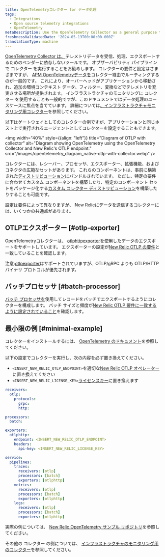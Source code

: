 ```yaml
---
title: OpenTelemetryコレクター for データ処理
tags:
  - Integrations
  - Open source telemetry integrations
  - OpenTelemetry
metaDescription: Use the OpenTelemetry Collector as a general purpose telemetry data processing tool
freshnessValidatedDate: '2024-05-13T00:00:00.000Z'
translationType: machine
---
```


[OpenTelemetry Collector は、](https://opentelemetry.io/docs/collector/)テレメトリデータを受信、処理、エクスポートするためのベンダーに依存しないツールです。 オブザーバビリティ パイプラインで コレクター を実行することをお勧めします。 コレクターの要件と設定はさまざまですが、 [APM OpenTelemetryデータを](/docs/opentelemetry/get-started/apm-monitoring/opentelemetry-apm-intro)コレクター経由でルーティングするのが一般的です。 これにより、オーバーヘッドがアプリケーションから移動され、追加の環境コンテキスト データ、フィルター、変換などでテレメトリを充実させる場所が提供されます。 インフラストラクチャのモニタリングに コレクター を使用することも一般的ですが、このドキュメントではデータ処理のユースケースに焦点を当てています。 詳細については[、インフラストラクチャモニタリング用コレクター](/docs/opentelemetry/get-started/collector-infra-monitoring/opentelemetry-collector-infra-intro)を参照してください。

以下はゲートウェイとしてのコレクターの例ですが、アプリケーションと同じホスト上で実行されるエージェントとしてコレクターを設定することもできます。

<img
  width="40%"
  style={{align: "left"}}
  title="Diagram of OTLP with collector"
  alt="Diagram showing OpenTelemetry using the OpenTelemetry Collector and New Relic's OTLP endpoint."
  src="/images/opentelemetry_diagram_native-otlp-with-collector.webp"
/>

コレクターには、レシーバー、プロセッサ、エクスポーター、拡張機能、およびコネクタの広範なセットがあります。 これらのコンポーネントは、事前に構築された[ディストリビューション](https://opentelemetry.io/docs/collector/distributions/)にバンドルされています。 ただし、特定の要件に合わせてカスタム コンポーネントを構築したり、特定のコンポーネント セットをパッケージ化する[カスタム コレクター ディストリビューション](https://opentelemetry.io/docs/collector/custom-collector/)を構築したりすることも可能です。

設定は要件によって異なりますが、 New Relicにデータを送信するコレクターには、いくつかの共通点があります。

## OTLPエクスポーター [#otlp-exporter]

OpenTelemetryコレクターは、 [otlphttpexporter](https://github.com/open-telemetry/opentelemetry-collector/tree/main/exporter/otlphttpexporter)を使用したデータのエクスポートをサポートしています。 エクスポーターの設定が[New Relic OTLP の要件](/docs/opentelemetry/best-practices/opentelemetry-otlp/#configure-endpoint-port-protocol)と一致していることを確認します。

注意:[otlpexporter](https://github.com/open-telemetry/opentelemetry-collector/tree/main/exporter/otlpexporter)はサポートされていますが、OTLP/gRPC よりも OTLP/HTTP バイナリ プロトコルが優先されます。

## バッチプロセッサ [#batch-processor]

[バッチ プロセッサを](https://github.com/open-telemetry/opentelemetry-collector/tree/main/processor/batchprocessor)使用してレコードをバッチでエクスポートするようにコレクターを構成します。 バッチ サイズと頻度が[New Relic OTLP 要件に一致するように設定されていること](/docs/opentelemetry/best-practices/opentelemetry-otlp/)を確認します。

## 最小限の例 [#minimal-example]

コレクターをインストールするには、 [OpenTelemetry のドキュメント](https://opentelemetry.io/docs/collector/installation/)を参照してください。

以下の設定でコレクターを実行し、次の内容を必ず置き換えてください。

* `<INSERT_NEW_RELIC_OTLP_ENDPOINT>`を適切な[New Relic OTLP オペレーター](/docs/opentelemetry/best-practices/opentelemetry-otlp/#endpoint-port-protocol)に置き換えてください
* `<INSERT_NEW_RELIC_LICENSE_KEY>`[ライセンスキー](/docs/opentelemetry/best-practices/opentelemetry-otlp/#endpoint-port-protocol/#prereqs)に置き換えます

```yaml
receivers:
  otlp:
    protocols:
      grpc:
      http:

processors:
  batch:

exporters:
  otlphttp:
    endpoint: <INSERT_NEW_RELIC_OTLP_ENDPOINT>
    headers:
      api-key: <INSERT_NEW_RELIC_LICENSE_KEY>

service:
  pipelines:
    traces:
      receivers: [otlp]
      processors: [batch]
      exporters: [otlphttp]
    metrics:
      receivers: [otlp]
      processors: [batch]
      exporters: [otlphttp]
    logs:
      receivers: [otlp]
      processors: [batch]
      exporters: [otlphttp]
```

実際の例については、 [New Relic OpenTelemetry サンプル リポジトリ](https://github.com/newrelic/newrelic-opentelemetry-examples/tree/main/other-examples/collector/nr-config)を参照してください。

その他の コレクター の例については、 [インフラストラクチャのモニタリング用のコレクター](/docs/opentelemetry/get-started/collector-infra-monitoring/opentelemetry-collector-infra-intro)を参照してください。
